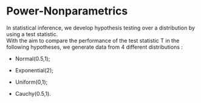 # Power-Nonparametrics
In statistical inference, we develop hypothesis testing over a distribution by using a test statistic.  
With the aim to compare the performance of the test statistic T in the following hypotheses, we generate data from 4 different distributions :

  - Normal(0.5,1);
  
  - Exponential(2);
  
  - Uniform(0,1);
  
  - Cauchy(0.5,1).
